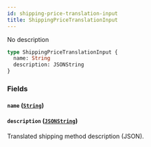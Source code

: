 ```yaml
---
id: shipping-price-translation-input
title: ShippingPriceTranslationInput
---
```


No description

```graphql
type ShippingPriceTranslationInput {
  name: String
  description: JSONString
}
```

### Fields

#### `name` ([`String`](/developer/api-reference/scalars/string))

#### `description` ([`JSONString`](/developer/api-reference/scalars/json-string))

Translated shipping method description (JSON).

